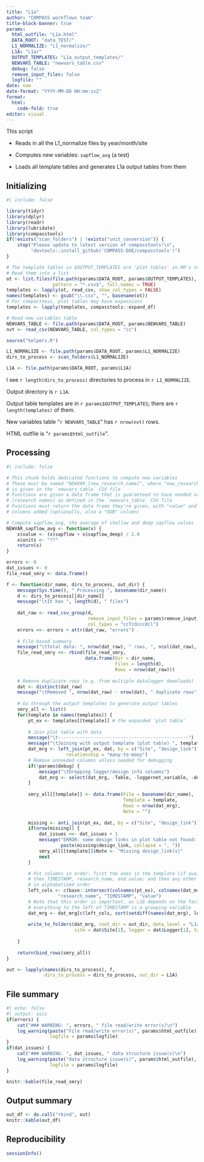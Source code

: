 ```yaml
---
title: "L1a"
author: "COMPASS workflows team"
title-block-banner: true
params:
  html_outfile: "L1a.html"
  DATA_ROOT: "data_TEST/"
  L1_NORMALIZE: "L1_normalize/"
  L1A: "L1a/"
  OUTPUT_TEMPLATES: "L1a_output_templates/"
  NEWVARS_TABLE: "newvars_table.csv"
  debug: false
  remove_input_files: false
  logfile: ""
date: now
date-format: "YYYY-MM-DD HH:mm:ssZ"
format: 
  html:
    code-fold: true
editor: visual
---
```


This script

-   Reads in all the L1_normalize files by year/month/site

-   Computes new variables: `sapflow_avg` (a test)

-   Loads all template tables and generates L1a output tables from them

## Initializing

```r
#| include: false

library(tidyr)
library(dplyr)
library(readr)
library(lubridate)
library(compasstools)
if(!exists("scan_folders") | !exists("unit_conversion")) {
    stop("Please update to latest version of compasstools!\n",
         "devtools::install_github('COMPASS-DOE/compasstools')")
}

# The template tables in $OUTPUT_TEMPLATES are 'plot tables' in RR's terminology
# Read them into a list
ot <- list.files(file.path(params$DATA_ROOT, params$OUTPUT_TEMPLATES),
                 pattern = "*.csv$", full.names = TRUE)
templates <- lapply(ot, read_csv, show_col_types = FALSE)
names(templates) <- gsub("\\.csv", "", basename(ot))
# For compactness, plot tables may have expansions
templates <- lapply(templates, compasstools::expand_df)

# Read new variables table
NEWVARS_TABLE <- file.path(params$DATA_ROOT, params$NEWVARS_TABLE)
nvt <- read_csv(NEWVARS_TABLE, col_types = "cc")

source("helpers.R")

L1_NORMALIZE <- file.path(params$DATA_ROOT, params$L1_NORMALIZE)
dirs_to_process <- scan_folders(L1_NORMALIZE)

L1A <- file.path(params$DATA_ROOT, params$L1A)

```

I see `r length(dirs_to_process)` directories to process in `r L1_NORMALIZE`.

Output directory is `r L1A`.

Output table templates are in `r params$OUTPUT_TEMPLATES`; there are `r length(templates)` of them.

New variables table "`r NEWVARS_TABLE`" has `r nrow(nvt)` rows.

HTML outfile is "`r params$html_outfile`".

## Processing

```r
#| include: false

# This chunk holds dedicated functions to compute new variables
# These must be named "NEWVAR_[new_research_name]", where "new_research_name"
# is given in the `newvars_table` CSV file
# Functions are given a data frame that is guaranteed to have needed variables
# (research names) as defined in the `newvars_table` CSV file
# Functions must return the data frame they're given, with "value" and "units" 
# columns added (optionally, also a "OOB" column)

# Compute sapflow_avg, the average of shallow and deep sapflow values
NEWVAR_sapflow_avg <- function(x) {
    x$value <- (x$sapflow + x$sapflow_deep) / 2.0
    x$units <- "??"
    return(x)
}
```

```r
errors <- 0
dat_issues <- 0
file_read_smry <- data.frame()

f <- function(dir_name, dirs_to_process, out_dir) {
    message(Sys.time(), " Processing ", basename(dir_name))
    d <- dirs_to_process[[dir_name]]
    message("\tIt has ", length(d), " files")
    
    dat_raw <- read_csv_group(d,
                              remove_input_files = params$remove_input_files, 
                              col_types = "ccTcdcccdcl")
    errors <<- errors + attr(dat_raw, "errors")
    
    # File-based summary
    message("\tTotal data: ", nrow(dat_raw), " rows, ", ncol(dat_raw), " columns")
    file_read_smry <<- rbind(file_read_smry,
                             data.frame(Dir = dir_name, 
                                        Files = length(d), 
                                        Rows = nrow(dat_raw)))
    
    # Remove duplicate rows (e.g. from multiple datalogger downloads)
    dat <- distinct(dat_raw)
    message("\tRemoved ", nrow(dat_raw) - nrow(dat), " duplicate rows")    
    
    # Go through the output templates to generate output tables
    smry_all <- list()
    for(template in names(templates)) {
        pt_ex <- templates[[template]] # the expanded 'plot table'
        
        # Join plot table with data
        message("\t------------------------------------------------")
        message("\tJoining with output template (plot table) ", template)
        dat_mrg <- left_join(pt_ex, dat, by = c("Site", "design_link"), 
                      relationship = "many-to-many")
        # Remove unneeded columns unless needed for debugging
        if(!params$debug) {
            message("\tDropping logger/design info columns")
            dat_mrg <- select(dat_mrg, -Table, -loggernet_variable, -design_link, -Logger)
        }
        
        smry_all[[template]] <- data.frame(File = basename(dir_name),
                                           Template = template,
                                           Rows = nrow(dat_mrg),
                                           Note = "")
        
        missing <- anti_join(pt_ex, dat, by = c("Site", "design_link"))
        if(nrow(missing)) {
            dat_issues <<- dat_issues + 1
            message("ERROR: some design links in plot table not found: ", 
                    paste(missing$design_link, collapse = ", "))
            smry_all[[template]]$Note <- "Missing design_link(s)"
            next
        }

        # Put columns in order: first the ones in the template (if available),
        # then TIMESTAMP, research_name, and value; and then any other columns
        # in alphabetized order
        left_cols <- c(base::intersect(colnames(pt_ex), colnames(dat_mrg)), 
                   "research_name", "TIMESTAMP", "value")
        # Note that this order is important, as L1b depends on the fact that
        # everything to the left of TIMESTAMP is a grouping variable
        dat_mrg <- dat_mrg[c(left_cols, sort(setdiff(names(dat_mrg), left_cols)))]
        
        write_to_folders(dat_mrg, root_dir = out_dir, data_level = "L1a",
                         site = dat$Site[1], logger = dat$Logger[1], table = template)
        
    }
    
    return(bind_rows(smry_all))
}

out <- lapply(names(dirs_to_process), f, 
              dirs_to_process = dirs_to_process, out_dir = L1A)
```

## File summary

```r
#| echo: false
#| output: asis
if(errors) {
    cat("### WARNING: ", errors, " file read/write error(s)\n")
    log_warning(paste("File read/write error(s)", params$html_outfile), 
                logfile = params$logfile)
}
if(dat_issues) {
    cat("### WARNING: ", dat_issues, " data structure issue(s)\n")
    log_warning(paste("data structure issue(s)", params$html_outfile), 
                logfile = params$logfile)
}
```

```r
knitr::kable(file_read_smry)
```

## Output summary

```r
out_df <- do.call("rbind", out)
knitr::kable(out_df)
```

## Reproducibility

```r
sessionInfo()
```
